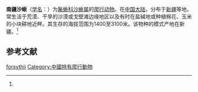 {{Speciesbox
| name = 南疆沙蜥
| status = 
| status_system = 
| image = 
| genus = Phrynocephalus
| species = forsythii
| authority = (Anderson, 1872)<ref name='id4411'>{{cite web| url =http://www.bioinfo.cn/db05/BjdwSpecies.php?action=view&id=4411| title =南疆沙蜥| work =《中国动物物种编目数据库》| publisher =中国科学院微生物研究所| author =中国科学院动物研究所| accessdate =2009-04-11| deadurl =yes| archiveurl =https://web.archive.org/web/20160305045256/http://www.bioinfo.cn/db05/BjdwSpecies.php?action=view&id=4411| archivedate =2016-03-05}}</ref>
}}

'''南疆沙蜥'''（[[学名|学名]]：{{lang|la|''Phrynocephalus forsythii''}}）为[[鬣蜥科|鬣蜥科]][[沙蜥属|沙蜥属]]的[[爬行动物|爬行动物]]。在[[中国大陆|中国大陆]]，分布于[[新疆|新疆]]等地，常生活于荒漠、干旱的沙漠或戈壁滩边缘地区以及有时在盐碱地或种植棉花、玉米的小块耕地近畔。其生存的海拔范围为1400至3100米。该物种的模式产地在新疆。<ref name='id4411'/>

== 参考文献 ==
{{reflist}}

{{Wikispecies|Phrynocephalus forsythii}}
{{Taxonbar|from=Q5089712}}

[[Category:沙蜥属|forsythii]]
[[Category:中國特有爬行動物|Category:中國特有爬行動物]]


{{蜥蜴小作品}}